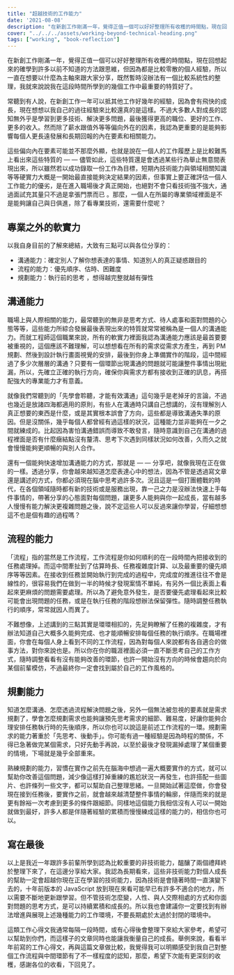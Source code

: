 ```yaml
---
title: "超越技術的工作能力"
date: '2021-08-08'
description: "在新創工作剛滿一年，覺得正值一個可以好好整理所有收穫的時間點，現在回想起來的確學到許多以前不知道的方法跟思維，但因為都是比較零散的個人經驗，所以一直在想要以什麼為主軸來跟大家分享，既然暫時沒辦法有一個比較系統性的整理，我就來說說我在這段時間所學到的幾個工作中最重要的特質好了。"
cover: "../../../assets/working-beyond-technical-heading.png"
tags: ["working", "book-reflection"]
---
```



在新創工作剛滿一年，覺得正值一個可以好好整理所有收穫的時間點，現在回想起來的確學到許多以前不知道的方法跟思維，但因為都是比較零散的個人經驗，所以一直在想要以什麼為主軸來跟大家分享，既然暫時沒辦法有一個比較系統性的整理，我就來說說我在這段時間所學到的幾個工作中最重要的特質好了。

常聽到有人說，在新創工作一年可以抵其他工作好幾年的經驗，因為會有飛快的成長，現在想想以我自己的過往經驗來比較還真的是這樣。不過大多數人對成長的認知無外乎是學習到更多技術、解決更多問題，最後獲得更高的職位、更好的工作、更多的收入。然而除了薪水跟值外等等偏向外在的因素，我認為更重要的是能夠影響每個人更長遠發展和長期回報的內在要素和相關能力。

這些偏向內在要素可能並不那麼外顯，也就是說在一個人的工作履歷上是比較難馬上看出來這些特質的 — — 儘管如此，這些特質還是會透過某些行為舉止無意間表現出來，所以雖然若以成功錄取一份工作為目標，短期內技術能力與領域相關知識等等硬實力大概是一開始最直接能夠決定結果的因素，但事實上要正確評估一個人工作能力的優劣，是在進入職場後才真正開始，也絕對不會只看技術強不強大，通過面試充其量只不過是拿張門票而已 。那麼，一個人在所屬的專業領域裡面是不是能夠讓自己與日俱進，除了看專業技術，還需要什麼呢？

## 專業之外的軟實力

以我自身目前的了解來總結，大致有三點可以與各位分享的：

- 溝通能力：確定別人了解你想表達的事情、知道別人的真正疑惑跟目的
- 流程的能力：優先順序、估時、困難度
- 規劃能力：執行前的思考 ，想得越完整就越有彈性

## 溝通能力

職場上與人際相關的能力，最常聽到的無非是思考方式、待人處事和面對問題的心態等等，這些能力所綜合發展最後表現出來的特質就常常被稱為是一個人的溝通能力。而就工程師這個職業來說，所有的軟實力裡面我認為溝通能力應該是最首要要被重視的，這個應該不難理解，可以想想看在所有的需求從需求方產生，再到 PM 規劃、然後到設計執行畫面視覺的安排，最後到你身上準備實作的階段，這中間經過了多少次層層的溝通？只要有一個環節出現溝通的問題就可能讓整件事情出現紕漏，所以，先確立正確的執行方向，確保你與需求方都有接收到正確的訊息，再搭配強大的專業能力才有意義。

就像我們常聽到的「先學會聆聽，才能有效溝通」這句幾乎是老掉牙的言論，不過也幾近是放諸四海都適用的原則，有些人在溝通時只講自己想講的，沒有理解別人真正想要的東西是什麼，或是其實根本誤會了方向，這些都是導致溝通失準的原因。但是沒關係，幾乎每個人都曾經有過這樣的狀況，這種能力並非能夠在一夕之間就練成的。比起因為害怕溝通錯誤而導致不敢發言，隨時意識到自己在溝通的過程裡面是否有什麼癥結點沒有釐清、思考下次遇到同樣狀況如何改善，久而久之就會慢慢能夠更順暢的與別人合作。

還有一個能夠快速增加溝通能力的方式，那就是 — — 分享吧，就像我現在正在做的一樣。透過分享，你會越來越知道怎麼表達心中的想法，因為不管是透過寫文章還是講述的方式，你都必須現在腦中思考過許多次。況且這是一個打團體戰的時代，在各個領域隨時都有新的技術或是服務出現，靠一己之力是沒辦法快速上手每件事情的，帶著分享的心態面對每個問題，讓更多人能夠與你一起成長，當有越多人慢慢有能力解決更複雜問題之後，說不定這些人可以反過來讓你學習，仔細想想這不也是個有趣的過程嗎？

## 流程的能力

「流程」指的當然是工作流程，工作流程是你如何順利的在一段時間內把接收到的任務處理掉。而這中間牽扯到了估算時長、任務複雜度計算、以及最重要的優先順序等等因素。在接收到任務並開始執行到完成的過程中，完成度的推進往往不會是線性的，很容易我們在做到一半的時候才發現案情不單純，有另外一個比表面上看起來更麻煩的問題需要處理。所以為了避免意外發生，是否要優先處理看起來比較可能會出現問題的任務，或是在執行任務的階段想辦法保留彈性。隨時調整任務執行的順序，常常就因人而異了。

不難想像，上述講到的三點其實是環環相扣的，先足夠瞭解了任務的複雜度，才有辦法知道自己大概多久能夠完成、也才能順暢安排每個任務的執行順序。在職場裡面，你會在每個人身上看到不同的工作流程，因為對每個人來說都有各自適合的做事方法，對你來說也是。所以你在你的職涯裡面必須一直不斷思考自己的工作方式，隨時調整看看有沒有能夠改善的環節，也許一開始沒有方向的時候會趨向於向某個前輩模仿，不過最終你一定會找到屬於自己的工作風格的。

## 規劃能力

知道怎麼溝通、怎麼透過流程解決問題之後，另外一個無法被忽視的要素就是需求規劃了，學會怎麼規劃需求也能夠讓預先思考需求的細節、難易度，好讓你能夠合理安排任務執行時的先後順序，所以你也可以說這是前述工作流程的一環。規劃需求的能力著重於「先思考、後動手」。你可能有過一種經驗是因為時程的關係，不得已急著做完某個需求，只好先動手再說，以至於最後才發現漏掉處理了某個重要的情境，下場就是幾乎全部重來。

熟練規劃的能力，習慣在實作之前先在腦海中想過一遍大概要實作的方式，就可以幫助你改善這個問題，減少像這樣打掉重練的尷尬狀況一再發生，也許搭配一些圖片、也許條列一些文字，都可以幫助自己整理思緒。一旦開始試著這麼做，你會發現在接到任務後，要實作之前，就會越來越清楚整件事情的輪廓，伴隨而來的就是更有餘裕一次考慮到更多的條件跟細節。同樣地這個能力我相信沒有人可以一開始就做到最好，許多人都是伴隨著經驗的累積而慢慢練成這樣的能力的，相信你也可以。

## 寫在最後

以上是我近一年跟許多前輩所學到認為比較重要的非技術能力，醞釀了兩個禮拜終於整理下來了，在這邊分享給大家。我認為長期看來，這些非技術能力對個人成長的幫助一定會超越你現在正在學習的技術能力，因為技術是會隨著時間一直演變下去的，十年前版本的 JavaScript 放到現在來看可能早已有許多不適合的地方，所以需要不斷地更新跟學習。但不管技術怎麼變，人性、與人交際相處的方式和你面對問題的思考方式，是可以持續累積和成長的。所以我也會建議你一定要找到有辦法增進與展現上述幾種能力的工作環境，不要長期處於太過於封閉的環境中。

這類工作心得文我通常每隔一段時間，或有心得後會整理下來給大家參考，希望可以幫助到你們，而這樣子的文章同時也能讓我衡量自己的成長。舉例來說，看看半年前寫的工作心得文，再與這篇文章做比較，我覺得我可以明顯感受到我自己對整個工作流程與中間環節有了不一樣程度的認知，那麼，希望下次能有更深刻的收穫，感謝各位的收看，下回見了。
